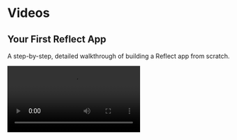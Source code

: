 
# Videos

## Your First Reflect App

A step-by-step, detailed walkthrough of building a Reflect app from scratch.

<Video src="https://www.youtube.com/embed/VjxIi-Kfd7A?si=V6AMUhWPlnrIvJXd" />

<br />
<br />

## You May Not Need a CRDT

A deep dive on Reflect internals, and how they compare to CRDTs.

<Video src="https://www.youtube.com/embed/7Bb0KRLL8FI?si=TYuX6B4abRoNS_Nw&t=1886s" />
